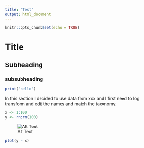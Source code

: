 ```yaml
---
title: "Test"
output: html_document
---
```


```r
knitr::opts_chunk$set(echo = TRUE)
```

# Title

## Subheading

### subsubheading

```r
print("hello")
```

In this section I decided to use data from xxx and I first need to log transform and edit the names and match the taxonomy.

```r
x <- 1:100
y <- rnorm(100)
```

![Alt Text](https://tenor.com/view/puppet-excited-happybirthday-happy-confetti-gif-8714184.gif)


```r
plot(y ~ x)
```





